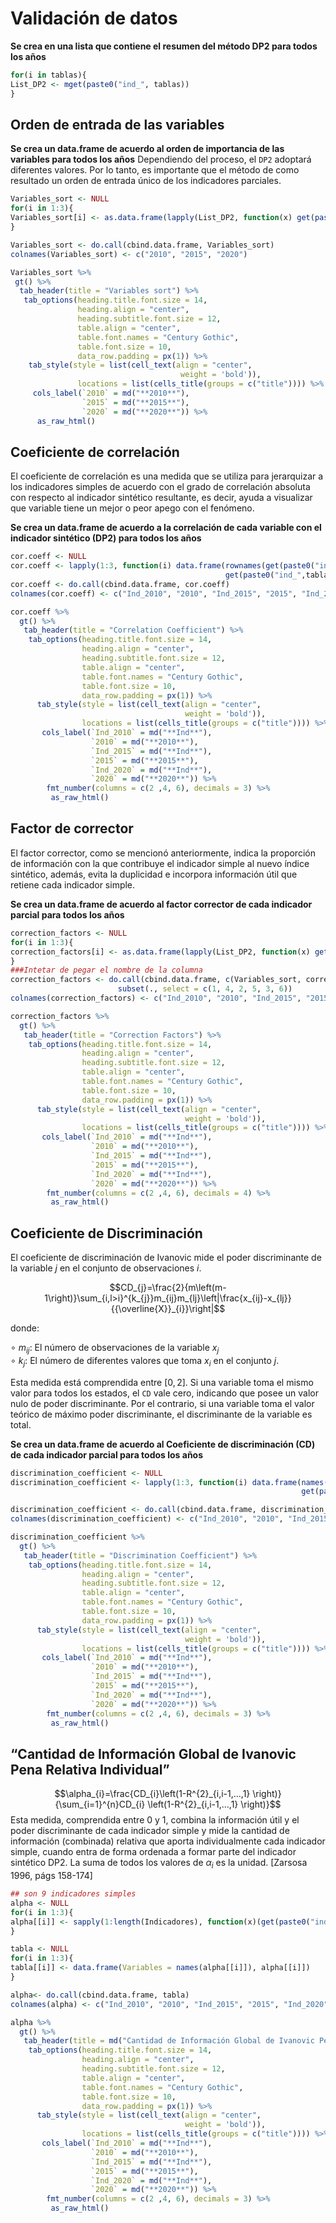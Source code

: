 # Validación de datos  {.unlisted .unnumbered}


**Se crea en una lista que contiene el resumen del método DP2 para todos los años**

```r
for(i in tablas){
List_DP2 <- mget(paste0("ind_", tablas))
}
```

## Orden de entrada de las variables  {-}

**Se crea un data.frame de acuerdo al orden de importancia de las variables para todos los años** 
Dependiendo del proceso, el `DP2` adoptará diferentes valores. Por lo tanto, es importante que el método de como resultado un orden de entrada único de los indicadores parciales.    

```r
Variables_sort <- NULL
for(i in 1:3){
Variables_sort[i] <- as.data.frame(lapply(List_DP2, function(x) get(paste0("ind_", tablas[i]))$variables_sort))
}

Variables_sort <- do.call(cbind.data.frame, Variables_sort)
colnames(Variables_sort) <- c("2010", "2015", "2020")
```

```r
Variables_sort %>%
 gt() %>%
  tab_header(title = "Variables sort") %>%
   tab_options(heading.title.font.size = 14, 
               heading.align = "center",
               heading.subtitle.font.size = 12,
               table.align = "center",
               table.font.names = "Century Gothic",
               table.font.size = 10,
               data_row.padding = px(1)) %>%
    tab_style(style = list(cell_text(align = "center",
                                      weight = 'bold')),
               locations = list(cells_title(groups = c("title")))) %>%
     cols_label(`2010` = md("**2010**"), 
                `2015` = md("**2015**"),
                `2020` = md("**2020**")) %>%
      as_raw_html() 
```


## Coeficiente de correlación {-}  

El coeficiente de correlación es una medida que se utiliza para jerarquizar a los indicadores simples de acuerdo con el grado de correlación absoluta con respecto al indicador sintético resultante, es decir, ayuda a visualizar que variable tiene un mejor o peor apego con el fenómeno.     

**Se crea un data.frame de acuerdo a la correlación de cada variable con el indicador sintético (DP2) para todos los años**

```r
cor.coeff <- NULL
cor.coeff <- lapply(1:3, function(i) data.frame(rownames(get(paste0("ind_",tablas[i]))[["cor.coeff"]]),
                                                get(paste0("ind_",tablas[i]))$cor.coeff))
cor.coeff <- do.call(cbind.data.frame, cor.coeff)
colnames(cor.coeff) <- c("Ind_2010", "2010", "Ind_2015", "2015", "Ind_2020", "2020")
```


```r
cor.coeff %>%
  gt() %>%
   tab_header(title = "Correlation Coefficient") %>%
    tab_options(heading.title.font.size = 14, 
                heading.align = "center",
                heading.subtitle.font.size = 12,
                table.align = "center",
                table.font.names = "Century Gothic",
                table.font.size = 10,
                data_row.padding = px(1)) %>%
      tab_style(style = list(cell_text(align = "center",
                                       weight = 'bold')),
                locations = list(cells_title(groups = c("title")))) %>%
       cols_label(`Ind_2010` = md("**Ind**"), 
                  `2010` = md("**2010**"),
                  `Ind_2015` = md("**Ind**"),
                  `2015` = md("**2015**"), 
                  `Ind_2020` = md("**Ind**"),
                  `2020` = md("**2020**")) %>%
        fmt_number(columns = c(2 ,4, 6), decimals = 3) %>%
         as_raw_html()                          
```

## Factor de corrector  {-}

El factor corrector, como se mencionó anteriormente, indica la proporción de información con la que contribuye el indicador simple al nuevo índice sintético, además, evita la duplicidad e incorpora información útil que retiene cada indicador simple.     

**Se crea un data.frame de acuerdo al factor corrector de cada indicador parcial para todos los años**

```r
correction_factors <- NULL
for(i in 1:3){
correction_factors[i] <- as.data.frame(lapply(List_DP2, function(x) get(paste0("ind_",tablas[i]))$correction_factors))
}
###Intetar de pegar el nombre de la columna 
correction_factors <- do.call(cbind.data.frame, c(Variables_sort, correction_factors)) %>%
                        subset(., select = c(1, 4, 2, 5, 3, 6))
colnames(correction_factors) <- c("Ind_2010", "2010", "Ind_2015", "2015", "Ind_2020", "2020")
```


```r
correction_factors %>%
  gt() %>%
   tab_header(title = "Correction Factors") %>%
    tab_options(heading.title.font.size = 14, 
                heading.align = "center",
                heading.subtitle.font.size = 12,
                table.align = "center",
                table.font.names = "Century Gothic",
                table.font.size = 10,
                data_row.padding = px(1)) %>%
      tab_style(style = list(cell_text(align = "center",
                                       weight = 'bold')),
                locations = list(cells_title(groups = c("title")))) %>%
       cols_label(`Ind_2010` = md("**Ind**"), 
                  `2010` = md("**2010**"),
                  `Ind_2015` = md("**Ind**"),
                  `2015` = md("**2015**"), 
                  `Ind_2020` = md("**Ind**"),
                  `2020` = md("**2020**")) %>%
        fmt_number(columns = c(2 ,4, 6), decimals = 4) %>%
         as_raw_html()                         
```


## Coeficiente de Discriminación  {-}

El coeficiente de discriminación de Ivanovic mide el poder discriminante de la variable $j$ en el conjunto de observaciones $i$. 

$$CD_{j}=\frac{2}{m\left(m-1\right)}\sum_{i,l>i}^{k_{j}}m_{ij}m_{lj}\left|\frac{x_{ij}-x_{lj}}{{\overline{X}}_{i}}\right|$$

donde: 

$\circ\:m_{ij}$: El número de observaciones de la variable $x_{j}$    
$\circ\:k_{j}$: El número de diferentes valores que toma $x_{i}$ en el conjunto $j$.     


Esta medida está comprendida entre $[0, 2]$. Si una variable toma el mismo valor para todos los estados, el `CD` vale cero, indicando que posee un valor nulo de poder discriminante. Por el contrario, si una variable toma el valor teórico de máximo poder discriminante, el discriminante de la variable es total.   


**Se crea un data.frame de acuerdo al Coeficiente de discriminación (CD) de cada indicador parcial para todos los años**

```r
discrimination_coefficient <- NULL
discrimination_coefficient <- lapply(1:3, function(i) data.frame(names(get(paste0("ind_",tablas[i]))[["discrimination.coefficient"]]),
                                                                 get(paste0("ind_",tablas[i]))$discrimination.coefficient))

discrimination_coefficient <- do.call(cbind.data.frame, discrimination_coefficient)
colnames(discrimination_coefficient) <- c("Ind_2010", "2010", "Ind_2015", "2015", "Ind_2020", "2020")
```


```r
discrimination_coefficient %>%
  gt() %>%
   tab_header(title = "Discrimination Coefficient") %>%
    tab_options(heading.title.font.size = 14, 
                heading.align = "center",
                heading.subtitle.font.size = 12,
                table.align = "center",
                table.font.names = "Century Gothic",
                table.font.size = 10,
                data_row.padding = px(1)) %>%
      tab_style(style = list(cell_text(align = "center",
                                       weight = 'bold')),
                locations = list(cells_title(groups = c("title")))) %>%
       cols_label(`Ind_2010` = md("**Ind**"), 
                  `2010` = md("**2010**"),
                  `Ind_2015` = md("**Ind**"),
                  `2015` = md("**2015**"), 
                  `Ind_2020` = md("**Ind**"),
                  `2020` = md("**2020**")) %>%
        fmt_number(columns = c(2 ,4, 6), decimals = 3) %>%
         as_raw_html() 
```

## “Cantidad de Información Global de Ivanovic Pena Relativa Individual” {-}

$$\alpha_{i}=\frac{CD_{i}\left(1-R^{2}_{i,i-1,...,1} \right)}{\sum_{i=1}^{n}CD_{i} \left(1-R^{2}_{i,i-1,...,1} \right)}$$
Esta medida, comprendida entre 0 y 1, combina la información útil y el poder discriminante de cada indicador simple y mide la cantidad de información (combinada) relativa que aporta individualmente cada indicador simple, cuando entra de forma ordenada a formar parte del indicador sintético DP2. La suma de todos los valores de $\alpha_{i}$ es la unidad. [Zarsosa 1996, págs 158-174]      

```r
## son 9 indicadores simples
alpha <- NULL
for(i in 1:3){
alpha[[i]] <- sapply(1:length(Indicadores), function(x)(get(paste0("ind_",tablas[i]))[["correction_factors"]][x] * get(paste0("ind_",tablas[i]))[["discrimination.coefficient"]][x]) /                                                         sum(get(paste0("ind_",tablas[i]))[["correction_factors"]] * get(paste0("ind_",tablas[i]))[["discrimination.coefficient"]]))
}
```

```r
tabla <- NULL
for(i in 1:3){
tabla[[i]] <- data.frame(Variables = names(alpha[[i]]), alpha[[i]])
}

alpha<- do.call(cbind.data.frame, tabla)
colnames(alpha) <- c("Ind_2010", "2010", "Ind_2015", "2015", "Ind_2020", "2020")

alpha %>%
  gt() %>%
   tab_header(title = md("Cantidad de Información Global de Ivanovic Pena Relativa Individual")) %>%
    tab_options(heading.title.font.size = 14, 
                heading.align = "center",
                heading.subtitle.font.size = 12,
                table.align = "center",
                table.font.names = "Century Gothic",
                table.font.size = 10,
                data_row.padding = px(1)) %>%
      tab_style(style = list(cell_text(align = "center",
                                       weight = 'bold')),
                locations = list(cells_title(groups = c("title")))) %>%
       cols_label(`Ind_2010` = md("**Ind**"), 
                  `2010` = md("**2010**"),
                  `Ind_2015` = md("**Ind**"),
                  `2015` = md("**2015**"), 
                  `Ind_2020` = md("**Ind**"),
                  `2020` = md("**2020**")) %>%
        fmt_number(columns = c(2 ,4, 6), decimals = 3) %>%
         as_raw_html() 
```

